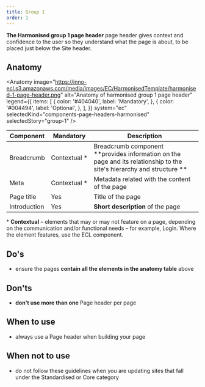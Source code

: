 ```yaml
---
title: Group 1
order: 1
---
```



<Paragraph size="lead">
  <strong>The Harmonised group 1 page header</strong> page header gives context
  and confidence to the user so they understand what the page is about, to be
  placed just below the Site header.
</Paragraph>

## Anatomy

<Anatomy
  image="https://inno-ecl.s3.amazonaws.com/media/images/EC/HarmonisedTemplate/harmonised-1-page-header.png"
  alt="Anatomy of harmonised group 1 page header"
  legend={{
    items: [
      {
        color: '#404040',
        label: 'Mandatory',
      },
      {
        color: '#004494',
        label: 'Optional',
      },
    ],
  }}
  system="ec"
  selectedKind="components-page-headers-harmonised"
  selectedStory="group-1"
/>

| Component    | Mandatory          | Description                                                                                                           |
| ------------ | ------------------ | --------------------------------------------------------------------------------------------------------------------- |
| Breadcrumb   | Contextual&nbsp;\* | Breadcrumb component **provides information on the page and its relationship to the site's hierarchy and structure ** |
| Meta         | Contextual&nbsp;\* | Metadata related with the content of the page                                                                         |
| Page title   | Yes                | Title of the page                                                                                                     |
| Introduction | Yes                | **Short description** of the page                                                                                     |

<Paragraph size="s">
  * <strong>Contextual</strong> – elements that may or may not feature on a
  page, depending on the communication and/or functional needs – for example,
  Login. Where the element features, use the ECL component.
</Paragraph>

## Do's

- ensure the pages **contain all the elements in the anatomy table** above

## Don'ts

- **don't use more than one** Page header per page

## When to use

- always use a Page header when building your page

## When not to use

- do not follow these guidelines when you are updating sites that fall under the <Link to="/ec/standardised-template/">Standardised</Link> or <Link to="/ec/core-template/">Core</Link> category
